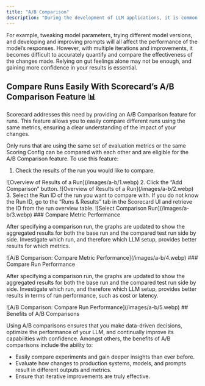 ```yaml
---
title: "A/B Comparison"
description: "During the development of LLM applications, it is common practice to iteratively adjust the system to find the optimal setup that produces the best results. "
---
```



For example, tweaking model parameters, trying different model versions, and developing and improving prompts will all affect the performance of the model’s responses. However, with multiple iterations and improvements, it becomes difficult to accurately quantify and compare the effectiveness of the changes made. Relying on gut feelings alone may not be enough, and gaining more confidence in your results is essential.

## Compare Runs Easily With Scorecard’s A/B Comparison Feature 📊

Scorecard addresses this need by providing an A/B Comparison feature for runs. This feature allows you to easily compare different runs using the same metrics, ensuring a clear understanding of the impact of your changes.

<Note>
Only runs that are using the same set of evaluation metrics or the same Scoring Config can be compared with each other and are eligible for the A/B Comparison feature.
</Note>
To use this feature:

1. Check the results of the run you would like to compare.
<Frame caption="Overview of Results of a Run">
![Overview of Results of a Run](/images/a-b/1.webp)
</Frame>
2. Click the “Add Comparison” button.
<Frame caption="Overview of Results of a Run">
![Overview of Results of a Run](/images/a-b/2.webp)
</Frame>
3. Select the Run ID of the run you want to compare with. If you do not know the Run ID, go to the “Runs & Results” tab in the Scorecard UI and retrieve the ID from the run overview table.
<Frame caption="Select Comparison Run">
![Select Comparison Run](/images/a-b/3.webp)
</Frame>
### Compare Metric Performance

After specifying a comparison run, the graphs are updated to show the aggregated results for both the base run and the compared test run side by side. Investigate which run, and therefore which LLM setup, provides better results for which metrics.
<Frame caption="A/B Comparison: Compare Metric Performance">
![A/B Comparison: Compare Metric Performance](/images/a-b/4.webp)
</Frame>
### Compare Run Performance

After specifying a comparison run, the graphs are updated to show the aggregated results for both the base run and the compared test run side by side. Investigate which run, and therefore which LLM setup, provides better results in terms of run performance, such as cost or latency.
<Frame caption="A/B Comparison: Compare Run Performance">
![A/B Comparison: Compare Run Performance](/images/a-b/5.webp)
</Frame>
## Benefits of A/B Comparisons

Using A/B comparisons ensures that you make data-driven decisions, optimize the performance of your LLM, and continually improve its capabilities with confidence. Amongst others, the benefits of A/B comparisons include the ability to:

* Easily compare experiments and gain deeper insights than ever before.
* Evaluate how changes to production systems, models, and prompts result in different outputs and metrics.
* Ensure that iterative improvements are truly effective.
